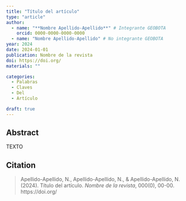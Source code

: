 ```yaml
---
title: "Título del artículo"
type: "article"
author:
  - name: "**Nombre Apellido-Apellido**" # Integrante GEOBOTA
    orcid: 0000-0000-0000-0000
  - name: "Nombre Apellido-Apellido" # No integrante GEOBOTA
year: 2024
date: 2024-01-01
publication: Nombre de la revista
doi: https://doi.org/
materials: ""

categories:
  - Palabras
  - Claves
  - Del
  - Artículo

draft: true
---
```


## Abstract

TEXTO

## Citation 

<!-- Estilo APA cómo se obtiene de Zotero -->

> Apellido-Apellido, N., Apellido-Apellido, N., & Apellido-Apellido, N. (2024). Título del artículo. *Nombre de la revista*, 000(0), 00-00. https://doi.org/
